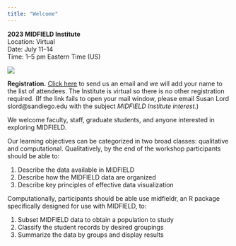 ```yaml
---
title: "Welcome"
---
```


**2023 MIDFIELD Institute**  
Location: Virtual   
Date: July 11--14   
Time: 1--5 pm Eastern Time (US)   

::: {layout="[[1,2]]"}
![](figures/midfield-grad-logo.png)

**Registration.** <a href="mailto:slord@sandiego.edu?subject=MIDFIELD Institute interest">Click here</a> to send us an email and we will add your name to the list of attendees. The Institute is virtual so there is no other registration required. (If the link fails to open your mail window, please email Susan Lord slord@sandiego.edu with the subject *MIDFIELD Institute interest.*)
:::



We welcome faculty, staff, graduate students, and anyone interested in exploring MIDFIELD.







Our learning objectives can be categorized in two broad classes: qualitative and computational. Qualitatively, by the end of the workshop participants should be able to: 

1. Describe the data available in MIDFIELD  
1. Describe how the MIDFIELD data are organized  
1. Describe key principles of effective data visualization
 
Computationally, participants should be able use midfieldr, an R package specifically designed for use with MIDFIELD, to:

1. Subset MIDFIELD data to obtain a population to study  
1. Classify the student records by desired groupings  
1. Summarize the data by groups and display results   

